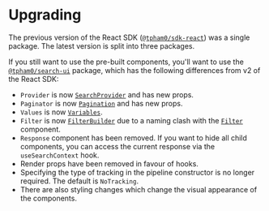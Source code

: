 
<SEO title="Upgrading" description="How to upgrade from version 2 of Sajari's React SDK to version 3." />

# Upgrading

The previous version of the React SDK ([`@tpham0/sdk-react`](https://www.npmjs.com/package/@tpham0/sdk-react])) was a single package. The latest version is split into three packages.

If you still want to use the pre-built components, you'll want to use the [`@tpham0/search-ui`](https://www.npmjs.com/package/@tpham0/search-ui]) package, which has the following differences from v2 of the React SDK:

- `Provider` is now [`SearchProvider`](/search-ui/searchprovider) and has new props.
- `Paginator` is now [`Pagination`](/search-ui/pagination) and has new props.
- `Values` is now [`Variables`](/classes/variables).
- `Filter` is now [`FilterBuilder`](/classes/filterbuilder) due to a naming clash with the [`Filter`](/search-ui/filter) component.
- `Response` component has been removed. If you want to hide all child components, you can access the current response via the `useSearchContext` hook.
- Render props have been removed in favour of hooks.
- Specifying the type of tracking in the pipeline constructor is no longer required. The default is `NoTracking`.
- There are also styling changes which change the visual appearance of the components.
